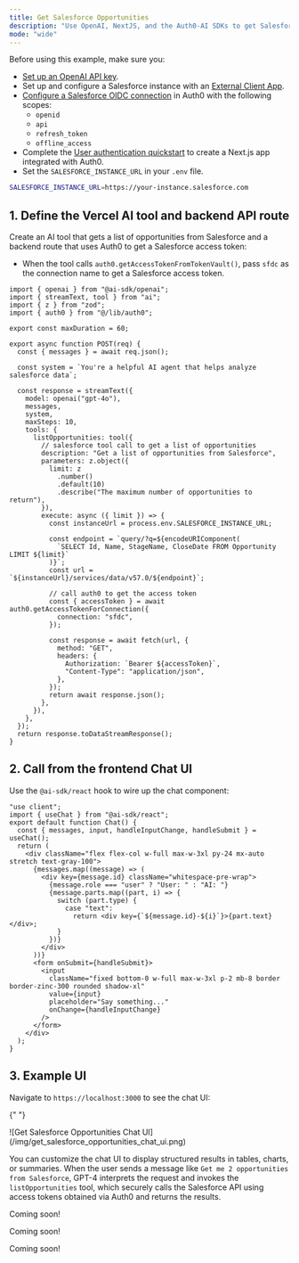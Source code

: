 ```yaml
---
title: Get Salesforce Opportunities
description: "Use OpenAI, NextJS, and the Auth0-AI SDKs to get Salesforce opportunities"
mode: "wide"
---
```


<Tabs>
  <Tab title="Next.js" icon="https://mintlify-assets.b-cdn.net/auth0/nextjs-svgrepo-com.svg">

  <Card title="Prerequisites">

Before using this example, make sure you:

- [Set up an OpenAI API key](https://platform.openai.com/docs/quickstart?api-mode=chat).
- Set up and configure a Salesforce instance with an [External Client App](https://help.salesforce.com/s/articleView?id=xcloud.external_client_apps.htm&type=5).
- [Configure a Salesforce OIDC connection](https://auth0.com/docs/authenticate/identity-providers/enterprise-identity-providers/oidc) in Auth0 with the following scopes:
  - `openid`
  - `api`
  - `refresh_token`
  - `offline_access`
- Complete the [User authentication quickstart](/get-started/user-authentication) to create a Next.js app integrated with Auth0.
- Set the `SALESFORCE_INSTANCE_URL` in your `.env` file.

```bash .env wrap lines
SALESFORCE_INSTANCE_URL=https://your-instance.salesforce.com
```

  </Card>

## 1. Define the Vercel AI tool and backend API route

Create an AI tool that gets a list of opportunities from Salesforce and a backend route that uses Auth0 to get a Salesforce access token:

- When the tool calls `auth0.getAccessTokenFromTokenVault()`, pass `sfdc` as the connection name to get a Salesforce access token.

```tsx app/api/chat/route.js wrap lines
import { openai } from "@ai-sdk/openai";
import { streamText, tool } from "ai";
import { z } from "zod";
import { auth0 } from "@/lib/auth0";

export const maxDuration = 60;

export async function POST(req) {
  const { messages } = await req.json();

  const system = `You're a helpful AI agent that helps analyze salesforce data`;

  const response = streamText({
    model: openai("gpt-4o"),
    messages,
    system,
    maxSteps: 10,
    tools: {
      listOpportunities: tool({
        // salesforce tool call to get a list of opportunities
        description: "Get a list of opportunities from Salesforce",
        parameters: z.object({
          limit: z
            .number()
            .default(10)
            .describe("The maximum number of opportunities to return"),
        }),
        execute: async ({ limit }) => {
          const instanceUrl = process.env.SALESFORCE_INSTANCE_URL;

          const endpoint = `query/?q=${encodeURIComponent(
            `SELECT Id, Name, StageName, CloseDate FROM Opportunity LIMIT ${limit}`
          )}`;
          const url = `${instanceUrl}/services/data/v57.0/${endpoint}`;

          // call auth0 to get the access token
          const { accessToken } = await auth0.getAccessTokenForConnection({
            connection: "sfdc",
          });

          const response = await fetch(url, {
            method: "GET",
            headers: {
              Authorization: `Bearer ${accessToken}`,
              "Content-Type": "application/json",
            },
          });
          return await response.json();
        },
      }),
    },
  });
  return response.toDataStreamResponse();
}
```

## 2. Call from the frontend Chat UI

Use the `@ai-sdk/react` hook to wire up the chat component:

```tsx src/components/chat.tsx wrap lines
"use client";
import { useChat } from "@ai-sdk/react";
export default function Chat() {
  const { messages, input, handleInputChange, handleSubmit } = useChat();
  return (
    <div className="flex flex-col w-full max-w-3xl py-24 mx-auto stretch text-gray-100">
      {messages.map((message) => (
        <div key={message.id} className="whitespace-pre-wrap">
          {message.role === "user" ? "User: " : "AI: "}
          {message.parts.map((part, i) => {
            switch (part.type) {
              case "text":
                return <div key={`${message.id}-${i}`}>{part.text}</div>;
            }
          })}
        </div>
      ))}
      <form onSubmit={handleSubmit}>
        <input
          className="fixed bottom-0 w-full max-w-3xl p-2 mb-8 border border-zinc-300 rounded shadow-xl"
          value={input}
          placeholder="Say something..."
          onChange={handleInputChange}
        />
      </form>
    </div>
  );
}
```

## 3. Example UI

Navigate to `https://localhost:3000` to see the chat UI:

{" "}
<Frame>
  ![Get Salesforce Opportunities Chat
  UI](/img/get_salesforce_opportunities_chat_ui.png)
</Frame>

You can customize the chat UI to display structured results in tables, charts, or summaries. When the user sends a message like `Get me 2 opportunities from Salesforce`, GPT-4 interprets the request and invokes the `listOpportunities` tool, which securely calls the Salesforce API using access tokens obtained via Auth0 and returns the results.

  </Tab>
  <Tab title="LangChain" icon="https://mintlify-assets.b-cdn.net/auth0/langchain.svg" disabled={true}>

Coming soon!

  </Tab>
  <Tab title="LlamaIndex" icon="https://mintlify-assets.b-cdn.net/auth0/llamadex.svg" disabled={true}>

Coming soon!

  </Tab>
  <Tab title="GenKit" icon="https://mintlify-assets.b-cdn.net/auth0/genkit.svg" disabled={true}>

Coming soon!

  </Tab>

</Tabs>
